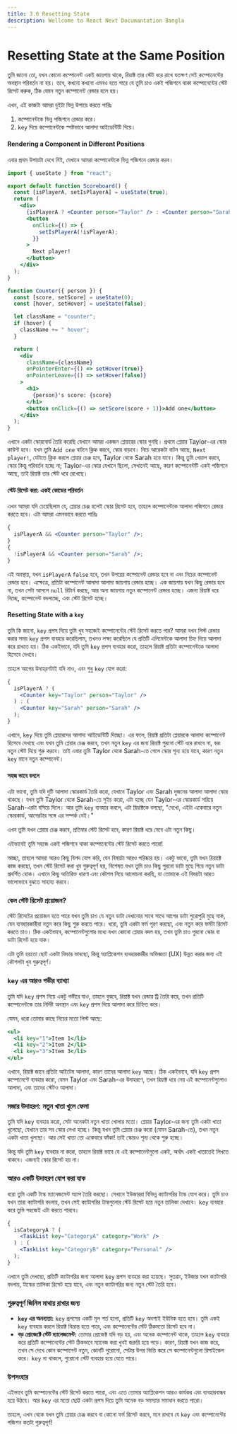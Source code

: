 ```yaml
---
title: 3.6 Resetting State
description: Wellcome to React Next Documantation Bangla
---
```


## <h1 className="bg-gradient-to-r from-blue-500 to-purple-500 inline-block text-transparent bg-clip-text text-4xl pt-2">Resetting State at the Same Position</h1>

তুমি জানো তো, যখন কোনো কম্পোনেন্ট একই জায়গায় থাকে, রিয়াক্ট তার স্টেট ধরে রাখে যতক্ষণ সেই কম্পোনেন্টের অবস্থান পরিবর্তন না হয়। তবে, কখনো কখনো এমনও হতে পারে যে তুমি চাও একই পজিশনে থাকা কম্পোনেন্টের স্টেট রিসেট করুক, ঠিক যেমন নতুন কম্পোনেন্ট রেন্ডার হলে হয়।

এখন, এই কাজটা আমরা দুইটা ভিন্ন উপায়ে করতে পারিঃ

1.  কম্পোনেন্টকে ভিন্ন পজিশনে রেন্ডার করে।
2.  `key` দিয়ে কম্পোনেন্টকে স্পষ্টভাবে আলাদা আইডেন্টিটি দিয়ে।

#### Rendering a Component in Different Positions

এবার প্রথম উপায়টা দেখে নিই, যেখানে আমরা কম্পোনেন্টকে ভিন্ন পজিশনে রেন্ডার করব।

```jsx
import { useState } from "react";

export default function Scoreboard() {
  const [isPlayerA, setIsPlayerA] = useState(true);
  return (
    <div>
      {isPlayerA ? <Counter person="Taylor" /> : <Counter person="Sarah" />}
      <button
        onClick={() => {
          setIsPlayerA(!isPlayerA);
        }}
      >
        Next player!
      </button>
    </div>
  );
}

function Counter({ person }) {
  const [score, setScore] = useState(0);
  const [hover, setHover] = useState(false);

  let className = "counter";
  if (hover) {
    className += " hover";
  }

  return (
    <div
      className={className}
      onPointerEnter={() => setHover(true)}
      onPointerLeave={() => setHover(false)}
    >
      <h1>
        {person}'s score: {score}
      </h1>
      <button onClick={() => setScore(score + 1)}>Add one</button>
    </div>
  );
}
```

এখানে একটা স্কোরবোর্ড তৈরি করেছি যেখানে আমরা একজন প্লেয়ারের স্কোর গুনছি। প্রথমে প্লেয়ার Taylor-এর স্কোর কাউন্ট হবে। যখন তুমি `Add one` বাটনে ক্লিক করবে, স্কোর বাড়বে। নিচে আরেকটা বাটন আছে, `Next player!`, যেটাতে ক্লিক করলে প্লেয়ার চেঞ্জ হবে, Taylor থেকে Sarah হয়ে যাবে। কিন্তু তুমি খেয়াল করবে, স্কোর কিন্তু পরিবর্তন হচ্ছে না; Taylor-এর স্কোর যেখানে ছিলো, সেখানেই আছে, কারণ কম্পোনেন্টটি একই পজিশনে আছে, তাই রিয়াক্ট তার স্টেট ধরে রেখেছে।

#### স্টেট রিসেট করা: একই কোডের পরিবর্তন

এখন আমরা যদি চেয়েছিলাম যে, প্লেয়ার চেঞ্জ হলেই স্কোর রিসেট হবে, তাহলে কম্পোনেন্টকে আলাদা পজিশনে রেন্ডার করতে হবে। এটা আমরা এমনভাবে করতে পারিঃ

```jsx
{
  isPlayerA && <Counter person="Taylor" />;
}
{
  !isPlayerA && <Counter person="Sarah" />;
}
```

এই অবস্থায়, যখন `isPlayerA` `false` হবে, তখন উপরের কম্পোনেন্ট রেন্ডার হবে না এবং নিচের কম্পোনেন্ট রেন্ডার হবে। এক্ষেত্রে, প্রতিটা কম্পোনেন্ট আলাদা আলাদা জায়গায় রেন্ডার হচ্ছে। এক জায়গায় যখন কিছু রেন্ডার হবে না, তখন সেটা আসলে `null` রিটার্ন করছে, আর অন্য জায়গায় নতুন কম্পোনেন্ট রেন্ডার হচ্ছে। এজন্য রিয়াক্ট ধরে নিচ্ছে, কম্পোনেন্ট বদলাচ্ছে, এবং স্টেট রিসেট হচ্ছে।

#### Resetting State with a `key`

তুমি কি জানো, `key` প্রপস দিয়ে তুমি খুব সহজেই কম্পোনেন্টের স্টেট রিসেট করতে পার? আমরা যখন লিস্ট রেন্ডার করার সময় `key` প্রপস ব্যবহার করেছিলাম, তখনও লক্ষ্য করেছিলে যে প্রতিটি এলিমেন্টকে আলাদা চিহ্ন দিয়ে আলাদা করে রাখতে হয়। ঠিক একইভাবে, যদি তুমি `key` প্রপস ব্যবহার করো, তাহলে রিয়াক্ট প্রতিটা কম্পোনেন্টকে আলাদা হিসেবে দেখবে।

তাহলে আগের উদাহরণটাই যদি নাও, এবং শুধু `key` যোগ করো:

```jsx
{
  isPlayerA ? (
    <Counter key="Taylor" person="Taylor" />
  ) : (
    <Counter key="Sarah" person="Sarah" />
  );
}
```

এখানে, `key` দিয়ে তুমি প্লেয়ারদের আলাদা আইডেন্টিটি দিচ্ছো। এর ফলে, রিয়াক্ট প্রতিটা প্লেয়ারকে আলাদা কম্পোনেন্ট হিসেবে দেখছে এবং যখন তুমি প্লেয়ার চেঞ্জ করবে, তখন নতুন `key` এর জন্য রিয়াক্ট পুরনো স্টেট ধরে রাখবে না, বরং নতুন স্টেট দিয়ে শুরু করবে। তাই এবার তুমি Taylor থেকে Sarah-তে গেলে স্কোর শূন্য হয়ে যাবে, কারণ নতুন `key` মানে নতুন কম্পোনেন্ট।

#### সহজ ভাবে বললে

এটা ভাবো, তুমি যদি দুটি আলাদা স্কোরকার্ড তৈরি করো, যেখানে Taylor এবং Sarah দুজনের আলাদা আলাদা স্কোর থাকছে। যখন তুমি Taylor থেকে Sarah-তে সুইচ করো, এটা হচ্ছে যেন Taylor-এর স্কোরকার্ড সরিয়ে Sarah-এরটা বসিয়ে দিলে। আর তুমি `key` ব্যবহার করলে, এটা রিয়াক্টকে বলছো, "দেখো, এইটা একেবারে নতুন স্কোরকার্ড, আগেরটার সঙ্গে এর সম্পর্ক নেই।"

এখন তুমি যখন প্লেয়ার চেঞ্জ করবে, প্রতিবার স্টেট রিসেট হবে, কারণ রিয়াক্ট ধরে নেবে এটা নতুন কিছু।

এইভাবেই তুমি সহজে একই পজিশনে থাকা কম্পোনেন্টের স্টেট রিসেট করতে পারো!

আচ্ছা, তাহলে আমরা আরও কিছু বিশদ যোগ করি, যেন বিষয়টা আরও পরিষ্কার হয়। একটু ভাবো, তুমি যখন রিয়াক্টে কাজ করছো, তখন স্টেট রিসেট করা খুব গুরুত্বপূর্ণ হয়, বিশেষত যখন তুমি চাও কিছু পুরনো ডাটা মুছে গিয়ে নতুন ডাটা প্রদর্শিত হোক। এখানে কিছু অতিরিক্ত ধারণা এবং কৌশল নিয়ে আলোচনা করছি, যা তোমাকে এই বিষয়টা আরও ভালোভাবে বুঝতে সাহায্য করবে।

### কেন স্টেট রিসেট প্রয়োজন?

স্টেট রিসেটের প্রয়োজন হতে পারে যখন তুমি চাও যে নতুন ডাটা দেখানোর সাথে সাথে আগের ডাটা পুরোপুরি মুছে যাক, যেন ব্যবহারকারীরা নতুন করে কিছু শুরু করতে পারে। ধরো, তুমি একটা ফর্ম পূরণ করছো, এবং নতুন করে ফর্মটা রিসেট করতে চাও। ঠিক একইভাবে, কম্পোনেন্টগুলোর মধ্যে যখন কোনো প্লেয়ার বদল হয়, তখন তুমি চাও পুরনো স্কোর বা ডাটা রিসেট হয়ে যাক।

এটা তুমি হয়তো ছোট একটা ফিচার ভাবছো, কিন্তু অ্যাপ্লিকেশন ব্যবহারকারীর অভিজ্ঞতা (UX) উন্নত করার জন্য এই কৌশলটা খুব গুরুত্বপূর্ণ।

### `key` এর আরও গভীর ব্যাখ্যা

তুমি যদি `key` প্রপস নিয়ে একটু গভীরে যাও, তাহলে বুঝবে, রিয়াক্ট যখন রেন্ডার ট্রি তৈরি করে, তখন প্রতিটি কম্পোনেন্টকে তার নির্দিষ্ট অবস্থান এবং `key` প্রপস দিয়ে আলাদা করে চিহ্নিত করে।

যেমন, ধরো তোমার কাছে নিচের মতো লিস্ট আছে:

```jsx
<ul>
  <li key="1">Item 1</li>
  <li key="2">Item 2</li>
  <li key="3">Item 3</li>
</ul>
```

এখানে, রিয়াক্ট জানে প্রতিটা আইটেম আলাদা, কারণ তাদের আলাদা `key` আছে। ঠিক একইভাবে, যদি `key` প্রপস কম্পোনেন্টে ব্যবহার করো, যেমন Taylor এবং Sarah-এর উদাহরণে, তখন রিয়াক্ট ধরে নেয় এই কম্পোনেন্টগুলোও আলাদা, এবং তাদের স্টেটও আলাদা।

### মজার উদাহরণ: নতুন খাতা খুলে ফেলা

তুমি যদি `key` ব্যবহার করো, সেটা অনেকটা নতুন খাতা খোলার মতো। প্লেয়ার Taylor-এর জন্য তুমি একটা খাতা খুলেছো, যেখানে তার সব স্কোর লেখা হচ্ছে। কিন্তু যখন তুমি প্লেয়ার চেঞ্জ করো (যেমন Sarah-তে), তখন নতুন একটা খাতা খুলছো। আর সেই খাতা তো একেবারে ফাঁকা! তাই স্কোরও শূন্য থেকে শুরু হচ্ছে।

কিন্তু যদি তুমি `key` ব্যবহার না করো, তাহলে রিয়াক্ট ভাবে যে এই কম্পোনেন্টগুলো একই, অর্থাৎ একই খাতাতেই লিখতে থাকবে। এজন্যই স্কোর রিসেট হয় না।

### আরও একটি উদাহরণ যোগ করা যাক

ধরো তুমি একটি টাস্ক ম্যানেজমেন্ট অ্যাপ তৈরি করছো। সেখানে ইউজাররা বিভিন্ন ক্যাটাগরির টাস্ক যোগ করে। তুমি চাও যখন তারা ক্যাটাগরি বদলায়, তখন সেই ক্যাটাগরির টাস্কগুলোর স্টেট রিসেট হয়ে নতুন তালিকা দেখাবে। `key` ব্যবহার করে তুমি সহজেই এটা করতে পারবে।

```jsx
{
  isCategoryA ? (
    <TaskList key="CategoryA" category="Work" />
  ) : (
    <TaskList key="CategoryB" category="Personal" />
  );
}
```

এখানে তুমি দেখছো, প্রতিটি ক্যাটাগরির জন্য আলাদা `key` প্রপস ব্যবহার করা হয়েছে। সুতরাং, ইউজার যখন ক্যাটাগরি বদলায়, টাস্কের তালিকা রিসেট হয়ে যাবে, এবং নতুন ক্যাটাগরির জন্য নতুন স্টেট তৈরি হবে।

### গুরুত্বপূর্ণ জিনিস মাথায় রাখার জন্য

- **`key` এর অনন্যতা:** `key` প্রপসের একটি মূল শর্ত হলো, প্রতিটি `key` অবশ্যই ইউনিক হতে হবে। তুমি একই `key` ব্যবহার করলে রিয়াক্ট বিভ্রান্ত হতে পারে, এবং কম্পোনেন্টের স্টেট ঠিকমতো রিসেট হবে না।
- **বড় প্রোজেক্টে স্টেট ম্যানেজমেন্ট:** তোমার প্রোজেক্ট যদি বড় হয়, এবং অনেক কম্পোনেন্ট থাকে, তাহলে `key` ব্যবহার করে প্রতিটি কম্পোনেন্টের স্টেট ঠিকভাবে ম্যানেজ করা খুবই জরুরি হয়ে পড়ে। কারণ, রিয়াক্ট যখন কাজ করে, তখন সে দেখে কোন কম্পোনেন্ট নতুন, কোনটি পুরোনো, সেটার উপর ভিত্তি করে সে কম্পোনেন্টগুলো রিসাইকেল করে। `key` না থাকলে, পুরোনো স্টেট ব্যবহার হয়ে যেতে পারে।

### উপসংহার

এইভাবে তুমি কম্পোনেন্টের স্টেট রিসেট করতে পারো, এবং এতে তোমার অ্যাপ্লিকেশন আরও কার্যকর এবং ব্যবহারবান্ধব হয়ে উঠবে। আর `key` এর মতো ছোট্ট একটা প্রপস দিয়ে তুমি অনেক বড় সমস্যার সমাধান করতে পারো।

তাহলে, এখন থেকে যখন তুমি প্লেয়ার চেঞ্জ করবে বা কোনো ফর্ম রিসেট করবে, মনে রাখবে যে `key` এবং কম্পোনেন্টের পজিশন কতটা গুরুত্বপূর্ণ!
